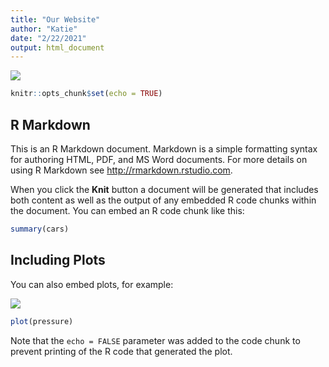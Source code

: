```yaml
---
title: "Our Website"
author: "Katie"
date: "2/22/2021"
output: html_document
---
```


![](https://www.gannett-cdn.com/presto/2019/09/13/PDTF/af5017d8-aec6-4d3c-8ed2-2300a30907eb-2020-Chevrolet-Corvette-Stingray-045.jpg?crop=3790,2132,x1270,y1102)

```r
knitr::opts_chunk$set(echo = TRUE)
```

## R Markdown

This is an R Markdown document. Markdown is a simple formatting syntax for authoring HTML, PDF, and MS Word documents. For more details on using R Markdown see <http://rmarkdown.rstudio.com>.

When you click the **Knit** button a document will be generated that includes both content as well as the output of any embedded R code chunks within the document. You can embed an R code chunk like this:

```r
summary(cars)
```

## Including Plots

You can also embed plots, for example:

![](https://www.usedcarking.com/wp-content/themes/DealerInspireDealerTheme/images/hero-model.png)
```r
plot(pressure)
```

Note that the `echo = FALSE` parameter was added to the code chunk to prevent printing of the R code that generated the plot.
